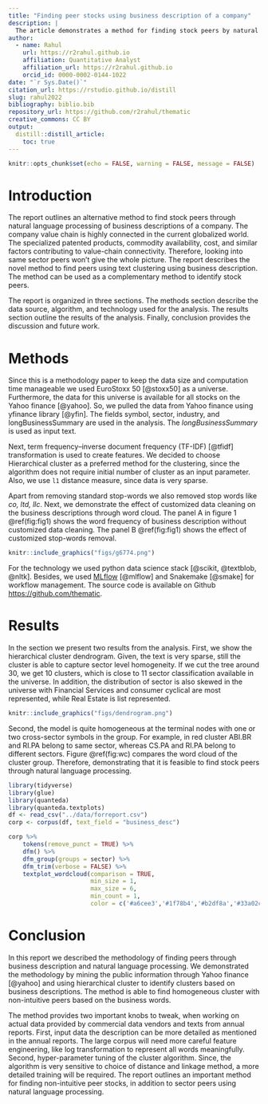 ```yaml
---
title: "Finding peer stocks using business description of a company"
description: |
  The article demonstrates a method for finding stock peers by natural language processing (NLP) on the business descriptions of a company.
author:
  - name: Rahul
    url: https://r2rahul.github.io
    affiliation: Quantitative Analyst
    affiliation_url: https://r2rahul.github.io
    orcid_id: 0000-0002-0144-1022 
date: "`r Sys.Date()`"
citation_url: https://rstudio.github.io/distill
slug: rahul2022
bibliography: biblio.bib
repository_url: https://github.com/r2rahul/thematic
creative_commons: CC BY
output:
  distill::distill_article:
    toc: true
---
```


```r
knitr::opts_chunk$set(echo = FALSE, warning = FALSE, message = FALSE)
```

# Introduction

The report outlines an alternative method to find stock peers through natural language processing of business descriptions of a company. The company value chain is highly connected in the current globalized world. The specialized patented products, commodity availability, cost, and similar factors contributing to value-chain connectivity. Therefore, looking into same sector peers won't give the whole picture. The report describes the novel method to find peers using text clustering using business description. The method can be used as a complementary method to identify stock peers. 

The report is organized in three sections. The methods section describe the data source, algorithm, and technology used for the analysis. The results section outline the results of the analysis. Finally, conclusion provides the discussion and future work. 

# Methods

Since this is a methodology paper to keep the data size and computation time manageable we used EuroStoxx 50 [@stoxx50] as a universe. Furthermore, the data for this universe is available for all stocks on the Yahoo finance [@yahoo]. So, we pulled the data from Yahoo finance using yfinance library [@yfin]. The fields symbol, sector, industry, and longBusinessSummary are used in the analysis. The *longBusinessSummary* is used as input text. 

Next, term frequency–inverse document frequency (TF-IDF) [@tfidf] transformation is used to create features. We decided to choose Hierarchical cluster as a preferred method for the clustering, since the algorithm does not require initial number of cluster as an input parameter. Also, we use `l1` distance measure, since data is very sparse. 

Apart from removing standard stop-words we also removed stop words like *co, ltd, llc*. Next, we demonstrate the effect of customized data cleaning on the business descriptions through word cloud. The panel A in figure 1 \@ref(fig:fig1) shows the word frequency of business description without customized data cleaning. The panel B \@ref(fig:fig1) shows the effect of customized stop-words removal. 

```r
knitr::include_graphics("figs/g6774.png")
```

For the technology we used python data science stack [@scikit, @textblob, @nltk]. Besides, we used [MLflow](https://www.mlflow.org/) [@mlflow] and Snakemake [@smake] for workflow management. The source code is available on Github [https://github.com/thematic](https://github.com/thematic). 


 
# Results

In the section we present two results from the analysis. First, we show the hierarchical cluster dendrogram. Given, the text is very sparse, still the cluster is able to capture sector level homogeneity. If we cut the tree around 30, we get 10 clusters, which is close to 11 sector classification available in the universe. In addition, the distribution of sector is also skewed in the universe with Financial Services and consumer cyclical are most represented, while Real Estate is list represented. 

```r
knitr::include_graphics("figs/dendrogram.png")
```

Second, the model is quite homogeneous at the terminal nodes with one or two cross-sector symbols in the group. For example, in red cluster ABI.BR and RI.PA belong to same sector, whereas CS.PA and RI.PA belong to different sectors. Figure \@ref(fig:wc) compares the word cloud of the cluster group. Therefore, demonstrating that it is feasible to find stock peers through natural language processing. 


```r
library(tidyverse)
library(glue)
library(quanteda)
library(quanteda.textplots)
df <- read_csv("../data/forreport.csv")
corp <- corpus(df, text_field = "business_desc")
```

```r
corp %>%
    tokens(remove_punct = TRUE) %>%
    dfm() %>%
    dfm_group(groups = sector) %>%
    dfm_trim(verbose = FALSE) %>%
    textplot_wordcloud(comparison = TRUE,
                       min_size = 1,
                       max_size = 6,
                       min_count = 1, 
                       color = c('#a6cee3','#1f78b4','#b2df8a','#33a02c'))
```


# Conclusion

In this report we described the methodology of finding peers through business description and natural language processing. We demonstrated the methodology by mining the public information through Yahoo finance [@yahoo] and using hierarchical cluster to identify clusters based on business descriptions. The method is able to find homogeneous cluster with non-intuitive peers based on the business words. 

The method provides two important knobs to tweak, when working on actual data provided by commercial data vendors and texts from annual reports. First, input data the description can be more detailed as mentioned in the annual reports. The large corpus will need more careful feature engineering, like log transformation to represent all words meaningfully. Second, hyper-parameter tuning of the cluster algorithm. Since, the algorithm is very sensitive to choice of distance and linkage method, a more detailed training will be required. The report outlines an important method for finding non-intuitive peer stocks, in addition to sector peers using natural language processing. 

